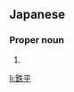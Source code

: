 ==Japanese==
{{ja-kanjitab|てつ|へい|k1=てっ|k2=ぺい}}

===Proper noun===
{{ja-pos|てっぺい|proper}}

# {{given name|male|lang=ja|sort=てっぺい}}

[[li:鉄平]]